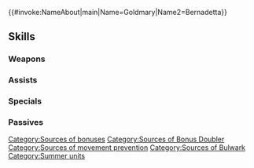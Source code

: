 {{#invoke:NameAbout|main|Name=Goldmary|Name2=Bernadetta}}{{HeroPage Tabs}}
{{Hero Infobox
|Name=Goldmary
|Title=Coy Beach Divas
|WeaponType=Blue Lance
|MoveType=Infantry
|secondPerson=Bernadetta
|Origin=Fire Emblem Engage,Fire Emblem: Three Houses
|Gender=FF
|harmonized=Grants Def/Res+6,【Resonance: Shields】, 【Bonus Doubler】, and【Bulwark】to unit and allies from the same titles as unit for 1 turn.<br><br>【Resonance: Shields】<br>Grants Def/Res+4 during combat and the following effect for 1 turn: "During unit's first combat in player phase or enemy phase, foe cannot make a follow-up attack."<br><br>【Bonus Doubler】<br>Grants bonus to Atk/Spd/Def/Res during combat = current bonus on each of unit's stats for 1 turn. Calculates each stat bonus independently.<br><br>【Bulwark】<br>Foes with Range = 1 cannot move through spaces adjacent to unit (does not affect foes with Pass skills).<br><br>Foes with Range = 2 cannot move through spaces within 2 spaces of unit (does not affect foes with Pass skills).
|actorEN=Maureen Price,Erica Mendez
|actorJP=高森奈津美,辻あゆみ
|artist=cuboon
|additionDate=July 5, 2024
|releaseDate=July 5, 2024
|entry=12;14
|cv1=14
|cv2=400700
|TagID=双界ゴルドマリー
|InternalID=1113
|Properties=special,harmonized,hat,tiara
|description=Goldmary and Bernadetta descend from Elusia and the Adrestian Empire to the beaches of Askr, each held in her own unique esteem. They appear in Fire Emblem Engage / Three Houses.
}}
{{Stats Page
|Lv1HP=18|Lv1ATK=14|Lv1SPD=13|Lv1DEF=8|Lv1RES=3
|GRHP=50|GRATK=70|GRSPD=75|GRDEF=90|GRRES=30
}}
==Skills==
===Weapons===
{{Weapons Table
|weapon1=Iron Lance
|weapon1Default=1
|weapon1Unlock=1
|weapon2=Steel Lance
|weapon2Default=2
|weapon2Unlock=2
|weapon3=Silver Lance
|weapon3Default=4
|weapon3Unlock=3
|weapon4=Diva-Pair Parasol
|weapon4Default=5
|weapon4Unlock=5
}}
===Assists===
{{Assists Table}}
===Specials===
{{Specials Table
|special1=Buckler
|special1Default=4
|special1Unlock=3
|special2=Escutcheon
|special2Unlock=4
|special3=Godlike Reflexes
|special3Unlock=5
}}
===Passives===
{{Passives Table
|passiveA1=Atk/Spd Finish 1
|passiveA2=Atk/Spd Finish 2
|passiveA3=Atk/Spd Finish 3
|passiveA4=Atk/Spd Finish 4
|passiveA1Unlock=2
|passiveA2Unlock=3
|passiveA3Unlock=4
|passiveA4Unlock=5
|passiveB1=Laguz Friend 1
|passiveB2=Laguz Friend 2
|passiveB3=Laguz Friend 3
|passiveB4=Laguz Friend 4
|passiveB1Unlock=2
|passiveB2Unlock=3
|passiveB3Unlock=4
|passiveB4Unlock=5
|passiveC1=Even Atk Wave 1
|passiveC2=Even Atk Wave 2
|passiveC3=Even Atk Wave 3
|passiveC4=Even Atk Wave N
|passiveC1Unlock=2
|passiveC2Unlock=3
|passiveC3Unlock=4
|passiveC4Unlock=5
}}
{{Heroes Navbox}}
[[Category:Sources of bonuses]]
[[Category:Sources of Bonus Doubler]]
[[Category:Sources of movement prevention]]
[[Category:Sources of Bulwark]]
[[Category:Summer units]]